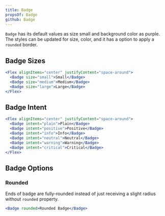 ```yaml
---
title: Badge
propsOf: Badge
github: Badge
---
```


`Badge` has its default values as size small and background color as purple. The styles can be updated for size, color, and it has a option to apply a `rounded` border.

## Badge Sizes

```jsx
<Flex alignItems="center" justifyContent="space-around">
  <Badge size="small">Small</Badge>
  <Badge size="medium">Medium</Badge>
  <Badge size="large">Large</Badge>
</Flex>
```

## Badge Intent

```jsx
<Flex alignItems="center" justifyContent="space-around">
  <Badge intent="plain">Plain</Badge>
  <Badge intent="positive">Positive</Badge>
  <Badge intent="info">Info</Badge>
  <Badge intent="neutral">Neutral</Badge>
  <Badge intent="warning">Warning</Badge>
  <Badge intent="critical">Critical</Badge>
</Flex>
```

## Badge Options

### Rounded

Ends of badge are fully-rounded instead of just receiving a slight radius without `rounded` property.

```jsx
<Badge rounded>Rounded Badge</Badge>
```
